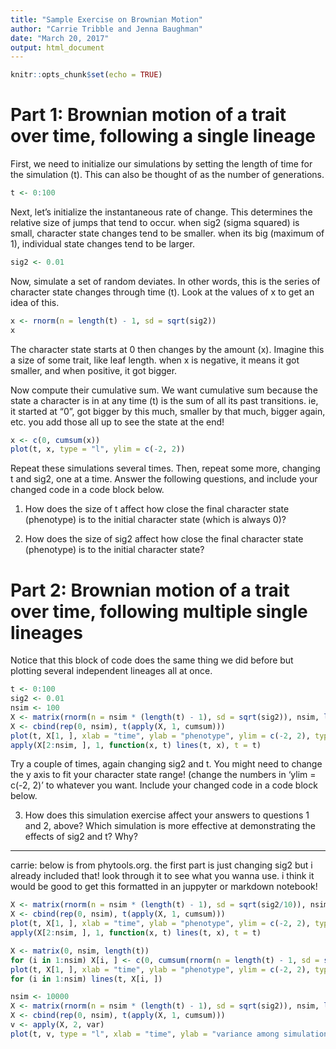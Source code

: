 ```yaml
---
title: "Sample Exercise on Brownian Motion"
author: "Carrie Tribble and Jenna Baughman"
date: "March 20, 2017"
output: html_document
---
```


```r
knitr::opts_chunk$set(echo = TRUE)
```

# Part 1: Brownian motion of a trait over time, following a single lineage

First, we need to initialize our simulations by setting the length of time for the simulation (t). This can also be thought of as the number of generations. 
```r

t <- 0:100  
```
    
Next, let's initialize the instantaneous rate of change. This determines the relative size of jumps that tend to occur. when sig2 (sigma squared) is small, character state changes tend to be smaller. when its big (maximum of 1), individual state changes tend to be larger.
```r
sig2 <- 0.01 
```
    
Now, simulate a set of random deviates. In other words, this is the series of character state changes through time (t). Look at the values of x to get an idea of this. 
```r
x <- rnorm(n = length(t) - 1, sd = sqrt(sig2))
x
```
The character state starts at 0 then changes by the amount (x). Imagine this a size of some trait, like leaf length. when x is negative, it means it got smaller, and when positive, it got bigger.
    
Now compute their cumulative sum. We want cumulative sum because the state a character is in at any time (t) is the sum of all its past transitions. ie, it started at "0", got bigger by this much, smaller by that much, bigger again, etc. you add those all up to see the state at the end! 
```r
x <- c(0, cumsum(x))
plot(t, x, type = "l", ylim = c(-2, 2))
```
    

Repeat these simulations several times. Then, repeat some more, changing t and sig2, one at a time. Answer the following questions, and include your changed code in a code block below.  

1) How does the size of t affect how close the final character state (phenotype) is to the initial character state (which is always 0)? 

2) How does the size of sig2 affect how close the final character state (phenotype) is to the initial character state? 

# Part 2: Brownian motion of a trait over time, following multiple single lineages
    
Notice that this block of code does the same thing we did before but plotting several independent lineages all at once. 
```r
t <- 0:100
sig2 <- 0.01
nsim <- 100
X <- matrix(rnorm(n = nsim * (length(t) - 1), sd = sqrt(sig2)), nsim, length(t) - 1)
X <- cbind(rep(0, nsim), t(apply(X, 1, cumsum)))
plot(t, X[1, ], xlab = "time", ylab = "phenotype", ylim = c(-2, 2), type = "l")
apply(X[2:nsim, ], 1, function(x, t) lines(t, x), t = t)
```

Try a couple of times, again changing sig2 and t. You might need to change the y axis to fit your character state range! (change the numbers in 'ylim = c(-2, 2)' to whatever you want. Include your changed code in a code block below. 

3) How does this simulation exercise affect your answers to questions 1 and 2, above? Which simulation is more effective at demonstrating the effects of sig2 and t? Why?
    
-----------------------------
    
carrie: below is from phytools.org. the first part is just changing sig2 but i already included that! look through it to see what you wanna use. i think it would be good to get this formatted in an juppyter or markdown notebook!   
    
```r
X <- matrix(rnorm(n = nsim * (length(t) - 1), sd = sqrt(sig2/10)), nsim, length(t) - 1)
X <- cbind(rep(0, nsim), t(apply(X, 1, cumsum)))
plot(t, X[1, ], xlab = "time", ylab = "phenotype", ylim = c(-2, 2), type = "l")
apply(X[2:nsim, ], 1, function(x, t) lines(t, x), t = t)

X <- matrix(0, nsim, length(t))
for (i in 1:nsim) X[i, ] <- c(0, cumsum(rnorm(n = length(t) - 1, sd = sqrt(sig2))))
plot(t, X[1, ], xlab = "time", ylab = "phenotype", ylim = c(-2, 2), type = "l")
for (i in 1:nsim) lines(t, X[i, ])

nsim <- 10000
X <- matrix(rnorm(n = nsim * (length(t) - 1), sd = sqrt(sig2)), nsim, length(t) - 1)
X <- cbind(rep(0, nsim), t(apply(X, 1, cumsum)))
v <- apply(X, 2, var)
plot(t, v, type = "l", xlab = "time", ylab = "variance among simulations")
```

